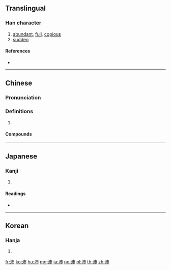 ==Translingual==

===Han character===
{{Han char|rn=85|rad=水|as=04|sn=7|four=35127|canj=EJB,EYLB}}

# [[abundant]], [[full]], [[copious]]
# [[sudden]]

====References====
* {{Han ref|kx=0612.030|dkj=17216|dj=1005.060|hdz=31559.030|uh=6C9B|ud=27803|bh=A84B|bd=43083}}

----

==Chinese==
{{zh-forms}}

===Pronunciation===
{{zh-pron
|m=pèi
|c=pui3
|mc=y
|oc=y
|cat=
}}

===Definitions===
{{zh-hanzi}}

# {{rfdef|zh}}

====Compounds====
{{zh-der|充沛|沛公|沛國|沛沛|沛澤|沛然|沛縣|沛艾|沛雨甘霖|流離顛沛|滂沛|滯沛|漰沛|精力充沛|葉斯沛森|豐沛|造次顛沛|顛沛|顛沛流離}}

----

==Japanese==

===Kanji===
{{ja-kanji|grade=|rs=水04}}

# {{defn|lang=ja|sort=水04}}

====Readings====
* {{ja-readings|on=[[はい]] (hai)|kun=[[さわ]] (sawa), [[さかん]] (sakan)}}

----

==Korean==

===Hanja===
{{ko-hanja|hangeul=패|eumhun=|rv=pae|mr=p'ae|y=phay}}

# {{defn|lang=ko|sort=水04}}

[[fr:沛]]
[[ko:沛]]
[[hu:沛]]
[[mg:沛]]
[[ja:沛]]
[[no:沛]]
[[pl:沛]]
[[th:沛]]
[[zh:沛]]